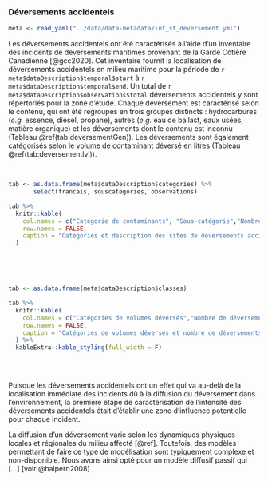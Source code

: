 ### Déversements accidentels

```r
meta <- read_yaml("../data/data-metadata/int_st_deversement.yml")
```

Les déversements accidentels ont été caractérisés à l'aide d'un inventaire des incidents de déversements maritimes provenant de la Garde Côtière Canadienne [@gcc2020]. Cet inventaire fournit la localisation de déversements accidentels en milieu maritime pour la période de `r meta$dataDescription$temporal$start` à `r meta$dataDescription$temporal$end`. Un total de `r meta$dataDescription$observations$total` déversements accidentels y sont répertoriés pour la zone d'étude. Chaque déversement est caractérisé selon le contenu, qui ont été regroupés en trois groupes distincts : hydrocarbures (*e.g.* essence, diésel, propane), autres (*e.g.* eau de ballast, eaux usées, matière organique) et les déversements dont le contenu est inconnu (Tableau \@ref(tab:deversementGen)). Les déversements sont également catégorisés selon le volume de contaminant déversé en litres (Tableau \@ref(tab:deversementlvl)).


<br/>

```r
tab <- as.data.frame(meta$dataDescription$categories) %>%
       select(francais, souscategories, observations)

tab %>%
  knitr::kable(
    col.names = c("Catégorie de contaminants", "Sous-catégorie","Nombre de déversements"),
    row.names = FALSE,
    caption = "Catégories et description des sites de déversements accidentels répertoriés dans le Saint-Laurent et le Saguenay entre 2016 et 2020 [@gcc2020]."
  )
```

<br/>



<br/>

```r
tab <- as.data.frame(meta$dataDescription$classes)

tab %>%
  knitr::kable(
    col.names = c("Catégories de volumes déversés","Nombre de déversements"),
    row.names = FALSE,
    caption = "Catégories de volumes déversés et nombre de déversements accidentels répertoriés dans le Saint-Laurent et le Saguenay entre 2016 et 2020 [@gcc2020]."
  ) %>%
  kableExtra::kable_styling(full_width = F)



```

<br/>


<!--
From Halpern et al. 2008 SOM
> Finally, spread of the driver values into
coastal waters at each pour point was modeled with a cost-path surface (S6) on the basis
of a decay function that assigns a fixed amount of the driver (in our case, 0.5% of the
value in the previous cell) in the initial cell and then evenly distributes the remaining
amount of driver in all adjacent and ‘unvisited’ cells, repeated until a minimum threshold
(0.05% of global maximum) is reached. This approach to modeling river plumes is
diffusive and so allows drivers to wrap around headlands and islands, but does not
account for nearshore advection that acts to push drivers in particular directions. Because
nearshore circulation patterns are known for only a few small regions of the world, we
conservatively used this diffusive model.

S6: J. Xu, R. Lathrop, International Journal of Geographic Information Science 9,
153 (1995).
-->

Puisque les déversements accidentels ont un effet qui va au-delà de la localisation immédiate des incidents dû à la diffusion du déversement dans l'environnement, la première étape de caractérisation de l'intensité des déversements accidentels était d'établir une zone d'influence potentielle pour chaque incident.

La diffusion d'un déversement varie selon les dynamiques physiques locales et régionales du milieu affecté [@ref]. Toutefois, des modèles permettant de faire ce type de modélisation sont typiquement complexe et non-disponible. Nous avons ainsi opté pour un modèle diffusif passif qui [...] [voir @halpern2008]


<!--
Mon courriel à Pierre
> Pour l’échelle de couleur, j’ai généré la carte en faisant un buffer de 5km autour de chaque point. J’ai ensuite divisé les volumes déversés en 5 catégories (1: 0; 2: 0-100; 3: 100-1000; 4: 1000-7000; 5: 100000-1000000). J’ai ensuite additionné les catégorie de volumes déversés qui chevauchaient chaque cellule d’une grille de 1 km^2. Les cellules qui sont sous ou près de points répertoriés de déversements avec des volumes plus élevés ont ainsi une valeur supérieure. Les valeurs sur la carte correspondent ainsi à la somme des catégories de volumes. J’ai utilisé des catégories plutôt que les volumes directement pour diminuer l’effet visuel des plus gros déversements, mais comme il n’y a pas de déversement de catégorie 5 (100000-1000000) je crois que la carte serait assez similaire si je prennais plutôt les volumes.

> L’échelle de couleur représente donc un espèce de proxy d’intensité de l’exposition des cellules aux déversements exposés. Comme je dis, c’est exploratoire et sommaire. Je doute qu’on puisse se rendre là mais j’imagine que ça serait plus logique de prendre un modèle diffusif et modéliser la propagation des déversements à partir des localisations répertoriées. Pour l’instant la carte donne sans doute simplement une représentation des milieux qui sont le plus à risque dans la zone d’étude selon les déversements observés de 2016 à 2020.
 -->
